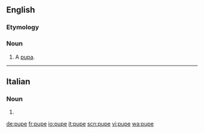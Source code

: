 ==English==

===Etymology===
{{etyl|fr|en}}

===Noun===
{{en-noun}}

# A [[pupa]].

{{Webster 1913}}

----

==Italian==

===Noun===
{{head|it|plural}} {{g|f}}

# {{plural of|pupa|lang=it}}

[[de:pupe]]
[[fr:pupe]]
[[io:pupe]]
[[it:pupe]]
[[scn:pupe]]
[[vi:pupe]]
[[wa:pupe]]
